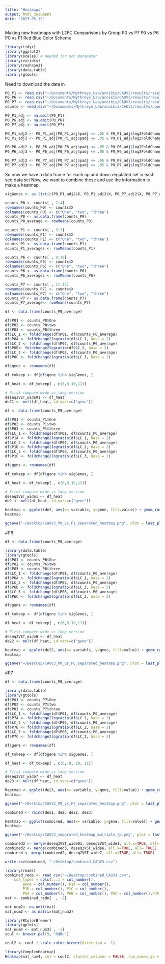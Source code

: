 ```yaml
---
title: "Heatmaps"
output: html_document
date: "2023-05-12"
---
```


Making new heatmaps with L2FC 
Comparisons by Group 
P0 vs P7
P0 vs P6
P0 vs P1 
Red Blue Color Scheme 

```r
library(tidyr)
library(ggplot2)
library(scales) # needed for oob parameter
library(viridis)
library(reshape2)
library(data.table)
library(gtools)
```

Need to download the data in 
```r
P0_P1 <- read.csv("~/Documents/Mythreye_Lab/anoikis/CAOV3/results/results_0_vs_1_CAOV3.csv")
P0_P6 <- read.csv("~/Documents/Mythreye_Lab/anoikis/CAOV3/results/results_0_vs_6_CAOV3.csv")
P0_P7 <- read.csv("~/Documents/Mythreye_Lab/anoikis/CAOV3/results/results_0_vs_7_CAOV3.csv")
counts <- read.csv("~/Documents/Mythreye_Lab/anoikis/CAOV3/results/counts_CAOV3.csv")
```

```r
P0_P1_adj <- na.omit(P0_P1)
P0_P6_adj <- na.omit(P0_P6)
P0_P7_adj <- na.omit(P0_P7)
```

```r
P0_P1_adj2 <- P0_P1_adj[P0_P1_adj$padj <= .05 & P0_P1_adj$log2FoldChange >= 1.5, ]
P0_P1_adj3 <- P0_P1_adj[P0_P1_adj$padj <= .05 & P0_P1_adj$log2FoldChange <= -1.5, ]

P0_P6_adj2 <- P0_P6_adj[P0_P6_adj$padj <= .05 & P0_P6_adj$log2FoldChange >= 1.5, ]
P0_P6_adj3 <- P0_P6_adj[P0_P6_adj$padj <= .05 & P0_P6_adj$log2FoldChange <= -1.5, ]

P0_P7_adj2 <- P0_P7_adj[P0_P7_adj$padj <= .05 & P0_P7_adj$log2FoldChange >= 1.5, ]
P0_P7_adj3 <- P0_P7_adj[P0_P7_adj$padj <= .05 & P0_P7_adj$log2FoldChange <= -1.5, ]
```

So now we have a data frame for each up and down regulated set in each seq data set 
Now, we want to combine these and use the information to make a heatmap. 

```r
sigGenes <- as.list(c(P0_P1_adj2$X, P0_P1_adj3$X, P0_P7_adj2$X, P0_P7_adj3$X, P0_P6_adj2$X, P0_P6_adj3$X))
```

```r
counts_P0 <- counts[ , 2:4]
rownames(counts_P0) <- counts$X
colnames(counts_P0) <- c("One", "two", "three")
counts_P0 <- as.data.frame(counts_P0)
counts_P0_average <- rowMeans(counts_P0)
```

```r
counts_P1 <- counts[ , 5:7]
rownames(counts_P1) <- counts$X
colnames(counts_P1) <- c("One", "two", "three")
counts_P1 <- as.data.frame(counts_P1)
counts_P1_averages <- rowMeans(counts_P1)
```

```r
counts_P6 <- counts[ , 8:10]
rownames(counts_P6) <- counts$X
colnames(counts_P6) <- c("One", "two", "three")
counts_P6 <- as.data.frame(counts_P6)
counts_P6_averages <- rowMeans(counts_P6)
```

```r
counts_P7 <- counts[ , 11:13]
rownames(counts_P7) <- counts$X
colnames(counts_P7) <- c("One", "two", "three")
counts_P7 <- as.data.frame(counts_P7)
counts_P7_average<- rowMeans(counts_P7)
```

```r
df <- data.frame(counts_P0_average)
```

```r
df$P01 <- counts_P0$One
df$P02 <- counts_P0$two
df$P03 <- counts_P0$three
df$LC_1 <- foldchange(df$P01, df$counts_P0_average) 
df$P0A <- foldchange2logratio(df$LC_1, base = 2)
df$LC_2 <- foldchange(df$P02, df$counts_P0_average)
df$P0B<- foldchange2logratio(df$LC_2, base = 2)
df$LC_3 <- foldchange(df$P03, df$counts_P0_average)
df$P0C <- foldchange2logratio(df$LC_3, base = 2)
```

```r
df$gene <- rownames(df)
```

```r
df_tokeep <- df[df$gene %in% sigGenes, ]
```

```r
df_heat <- df_tokeep[ , c(6,8,10,11)]
```

```r
# First compare wide vs long version
deseq2VST_wide01 <- df_heat
de21 <- melt(df_heat, id.vars=c("gene"))
```

```r
df <- data.frame(counts_P0_average)
```

```r
df$P01 <- counts_P1$One
df$P02 <- counts_P1$two
df$P03 <- counts_P1$three
df$LC_1 <- foldchange(df$P01, df$counts_P0_average) 
df$P1A <- foldchange2logratio(df$LC_1, base = 2)
df$LC_2 <- foldchange(df$P02, df$counts_P0_average)
df$P1B <- foldchange2logratio(df$LC_2, base = 2)
df$LC_3 <- foldchange(df$P03, df$counts_P0_average)
df$P1C <- foldchange2logratio(df$LC_3, base = 2)
```

```r
df$gene <- rownames(df)
```

```r
df_tokeep <- df[df$gene %in% sigGenes, ]
```

```r
df_heat <- df_tokeep[ , c(6,8,10,11)]
```

```r
# First compare wide vs long version
deseq2VST_wide1 <- df_heat
de2 <- melt(df_heat, id.vars=c("gene"))
```

```r
heatmap <- ggplot(de2, aes(x= variable, y=gene, fill=value)) + geom_raster() + scale_fill_viridis(discrete= FALSE) + theme(axis.text.x=element_text(angle=65, hjust=1), axis.text.y=element_blank(), axis.ticks.y=element_blank())
heatmap
```

```r
ggsave("~/Desktop/CAOV3_P0_vs_P1_separated_heatmap.png", plot = last_plot(), width = 10, height = 12, units = c("in"))
```

#P6
```r
df <- data.frame(counts_P0_average)
```

```r
library(data.table)
library(gtools)
df$P01 <- counts_P6$One
df$P02 <- counts_P6$two
df$P03 <- counts_P6$three
df$LC_1 <- foldchange(df$P01, df$counts_P0_average) 
df$P6A <- foldchange2logratio(df$LC_1, base = 2)
df$LC_2 <- foldchange(df$P02, df$counts_P0_average)
df$P6B <- foldchange2logratio(df$LC_2, base = 2)
df$LC_3 <- foldchange(df$P03, df$counts_P0_average)
df$P6C <- foldchange2logratio(df$LC_3, base = 2)
```

```r
df$gene <- rownames(df)
```

```r
df_tokeep <- df[df$gene %in% sigGenes, ]
```

```r
df_heat <- df_tokeep[ , c(6,8,10,11)]
```

```r
# First compare wide vs long version
deseq2VST_wide6 <- df_heat
de22 <- melt(df_heat, id.vars=c("gene"))
```

```r
heatmap <- ggplot(de22, aes(x= variable, y=gene, fill=value)) + geom_raster() + scale_fill_viridis(discrete= FALSE) + theme(axis.text.x=element_text(angle=65, hjust=1), axis.text.y=element_blank(), axis.ticks.y=element_blank())
heatmap
```

```r
ggsave("~/Desktop/CAOV3_P0_vs_P6_separated_heatmap.png", plot = last_plot(), width = 10, height = 12, units = c("in"))
```

#P7
```r
df <- data.frame(counts_P0_average)
```

```r
library(data.table)
library(gtools)
df$P01 <- counts_P7$One
df$P02 <- counts_P7$two
df$P03 <- counts_P7$three
df$LC_1 <- foldchange(df$P01, df$counts_P0_average) 
df$P7A <- foldchange2logratio(df$LC_1, base = 2)
df$LC_2 <- foldchange(df$P02, df$counts_P0_average)
df$P7B <- foldchange2logratio(df$LC_2, base = 2)
df$LC_3 <- foldchange(df$P03, df$counts_P0_average)
df$P7C <- foldchange2logratio(df$LC_3, base = 2)
```

```r
df$gene <- rownames(df)
```

```r
df_tokeep <- df[df$gene %in% sigGenes, ]
```

```r
df_heat <- df_tokeep[ , c(6, 8, 10, 11)]
```

```r
# First compare wide vs long version
deseq2VST_wide7 <- df_heat
de23 <- melt(df_heat, id.vars=c("gene"))
```

```r
heatmap <- ggplot(de23, aes(x= variable, y=gene, fill=value)) + geom_raster() + scale_fill_viridis(discrete= FALSE) + theme(axis.text.x=element_text(angle=65, hjust=1), axis.text.y=element_blank(), axis.ticks.y=element_blank())
heatmap
```

```r
ggsave("~/Desktop/CAOV3_P0_vs_P7_separated_heatmap.png", plot = last_plot(), width = 10, height = 12, units = c("in"))
```

```r
combined <- rbind(de21, de2, de22, de23)
```

```r
heatmap <- ggplot(combined, aes(x= variable, y=gene, fill=value)) + geom_raster() + scale_fill_viridis(discrete= FALSE) + theme(axis.text.x=element_text(angle=65, hjust=1), axis.text.y=element_blank(), axis.ticks.y=element_blank()) + aes(y = reorder(gene, value)) + xlab("Passage Number") + ylab("Gene")
heatmap
```
```r
ggsave("~/Desktop/CAOV3_separated_heatmap_multiple_tp.png", plot = last_plot(), width = 10, height = 12, units = c("in"))
```

```r
combined3 <- merge(deseq2VST_wide01, deseq2VST_wide1, all.x=TRUE, all= TRUE)
combined2 <- merge(combined3, deseq2VST_wide6, all.x=TRUE, all= TRUE)
combined <- merge(combined2, deseq2VST_wide7, all.x=TRUE, all= TRUE)
```

```r
write.csv(combined, "~/Desktop/combined_CAOV3.csv")
```


```r
library(readr)
combined_redo <- read_csv("~/Desktop/combined_CAOV3.csv", 
    col_types = cols(...1 = col_number(), 
        gene = col_number(), P1A = col_number(), 
        P1B = col_number(), P1C = col_number(), 
        P6A = col_number(), P6B = col_number(), P6C = col_number(),P7A = col_number(), P7B = col_number(), P7C = col_number()))
mat <- combined_redo[  , -2]
```

```r
mat_num2<- na.omit(mat)
mat_num3 <- as.matrix(mat_num2)
```

```r
library(RColorBrewer)
library(gplots)
mat_num4 <- mat_num3[ , -1]
coul <- brewer.pal(9, "RdBu") 
```

```r
coul2 <- coul + scale_color_brewer(direction = -1)
```

```r
library(ComplexHeatmap)
Heatmap(mat_num4, col = coul2, cluster_columns = FALSE, row_names_gp = gpar(fontsize = 4), use_raster= FALSE)
```

